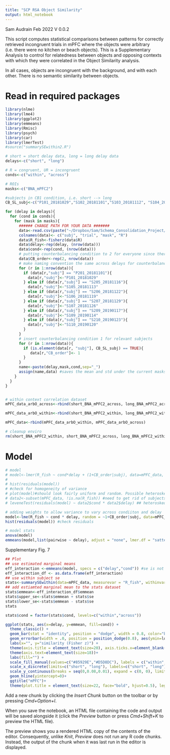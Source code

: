 ```yaml
---
title: "SCP RSA Object Similarity"
output: html_notebook
---
```

 
Sam Audrain Feb 2022
V 0.0.2

This script computes statistical comparisons between patterns for correctly retrieved incongruent trials in mPFC where the objects were arbitrary (i.e. there were no kitchen or beach objects). This is a Supplementary Analysis to control for relatedness between objects and opposing contexts with which they were correlated in the Object Similarity analysis. 

In all cases, objects are incongruent with the background, and with each other. There is no semantic similarity between objects. 

# Read in required packages
```r
library(nlme)
library(lme4)
library(ggplot2)
library(emmeans)
library(Rmisc)
library(psych)
library(car)
library(lmerTest)
#source("summarySEwithin2.R")
```

```r

# short = short delay data, long = long delay data
delays<-c("short", "long")

# R = congruent, UR = incongruent
conds<-c("within", "across")

# ROIs
masks<-c("BNA_mPFC2")

#subjects in CB1 condition, i.e. short --> long
CB_SL_subj<-c("P101_20181029","S102_20181101","S103_20181112", "S104_20181113", "S105_20181113", "S106_20181119", "S107_20181126", "S108_20181126", "S109_20190114", "S110_20190120")

for (delay in delays){
  for (cond in conds){
    for (mask in masks){
      ###### CHANGE PATH FOR YOUR DATA ####### 
      data<-read.csv(paste("~/Dropbox/Sam/Schema_Consolidation_Project/R_SCP/SCP_StatsModels_GitHub/RSA_output/arbO_",cond,"_corrs_zscored_",delay,"_",mask,".csv",sep=""),header = FALSE, sep=" ",stringsAsFactors = FALSE)
      colnames(data)<- c("subj", "trial", "mask", "R")
      data$R_fish<-fisherz(data$R)
      data$delay<-rep(delay, (nrow(data)))
      data$cond<-rep(cond, (nrow(data)))
      # putting counterbalancing condition to 2 for everyone since there are more people in this condition. Will swap out those in CB1 below. 
      data$CB_order<-rep(2, nrow(data))
      # make naming convention the same across delays for counterbalanced subjects 
      for (r in 1:nrow(data)){
        if (data[r,"subj"] == "P201_20181101"){
          data[r,"subj"]<-"P101_20181029"
        } else if (data[r,"subj"] == "S205_20181116"){
          data[r,"subj"]<-"S105_20181113"
        } else if (data[r,"subj"] == "S206_20181122"){
          data[r,"subj"]<-"S106_20181119"
        } else if (data[r,"subj"] == "S207_20181129"){
          data[r,"subj"]<-"S107_20181126"
        } else if (data[r,"subj"] == "S209_20190117"){
          data[r,"subj"]<-"S109_20190114"
        } else if (data[r,"subj"] == "S210_20190123"){
          data[r,"subj"]<-"S110_20190120"
        }
      }
      # insert counterbalancing condition 1 for relevant subjects
      for (r in 1:nrow(data)){
        if (is.element(data[r, "subj"], CB_SL_subj) == TRUE){
           data[r,"CB_order"]<- 1
        } 
      }
      name<-paste(delay,mask,cond,sep="_")
      assign(name,data) #saves the mean and std under the current masks name
    }
  }
}


# within context correlation dataset
mPFC_data_arbO_across<-rbind(short_BNA_mPFC2_across, long_BNA_mPFC2_across)

mPFC_data_arbO_within<-rbind(short_BNA_mPFC2_within, long_BNA_mPFC2_within)

mPFC_data<-rbind(mPFC_data_arbO_within, mPFC_data_arbO_across)

# cleanup enviro 
rm(short_BNA_mPFC2_within, short_BNA_mPFC2_across, long_BNA_mPFC2_within, long_BNA_mPFC2_across)

```

# Model 
```r

# model 
# model<-lmer(R_fish ~ cond*delay + (1+CB_order|subj), data=mPFC_data, na.action=na.omit) 
# 
# hist(residuals(model))
# #check for homogeneity of variance
# plot(model)#should look fairly uniform and random. Possible heteroskedasticity? 
# data2<-subset(mPFC_data, !is.na(R_fish)) #need to get rid of subjects that were dropped from the model/NA's, otherwise leveneTest will say mismatch
# leveneTest(residuals(model) ~ data2$cond * data2$delay) ## heteroskedastic

# adding weights to allow variance to vary across condiiton and delay 
model<-lme(R_fish ~ cond * delay, random = ~1+CB_order|subj, data=mPFC_data, na.action=na.omit, weights=varIdent(form=~1|cond*delay))
hist(residuals(model)) #check residuals

# model stats 
anova(model)
emmeans(model,list(pairwise ~ delay), adjust = "none", lmer.df = "satterthwaite") 

```

Supplementary Fig. 7
```r

## Plot
## use estimated marginal means 
eff_interaction <-emmeans(model, specs = c("delay","cond")) #se is not for within subject data here
eff_interaction_df <- as.data.frame(eff_interaction)
## use within subject se 
stats<-summarySEwithin(data=mPFC_data, measurevar = "R_fish", withinvars = c("cond","delay"), idvar = "subj", na.rm=TRUE)
## add estiamted marginal mean to the stats dataset 
stats$emmean<-eff_interaction_df$emmean
stats$upper_se<-stats$emmean + stats$se
stats$lower_se<-stats$emmean - stats$se
stats

stats$cond = factor(stats$cond, levels=c("within","across"))

ggplot(stats, aes(x=delay, y=emmean, fill=cond)) + 
  theme_classic() +
  geom_bar(stat = "identity", position = "dodge", width = 0.8, color="black") + 
  geom_errorbar(width = .0, position = position_dodge(0.8), aes(ymin=lower_se, ymax=upper_se))+
  labs(x="", y="similarity (Fisher z)") +
  theme(axis.title = element_text(size=20), axis.ticks.x=element_blank()) +
  theme(axis.text=element_text(size=18))+
  labs(fill="") +
  scale_fill_manual(values=c("#85929E","#D5D8DC"), labels = c("within", "across"))+
  scale_x_discrete(limits=c("short", "long"), labels=c("short", "long"))+
  scale_y_continuous(breaks = seq(0,0.08,0.01), expand = c(0, 0), limits = c(0,0.08))+
  geom_hline(yintercept=0)+
  ggtitle("mPFC")+
  theme(plot.title = element_text(size=22, face="bold", hjust=0.5), legend.text=element_text(size=16), legend.position = "bottom")


```
Add a new chunk by clicking the *Insert Chunk* button on the toolbar or by pressing *Cmd+Option+I*.

When you save the notebook, an HTML file containing the code and output will be saved alongside it (click the *Preview* button or press *Cmd+Shift+K* to preview the HTML file). 

The preview shows you a rendered HTML copy of the contents of the editor. Consequently, unlike *Knit*, *Preview* does not run any R code chunks. Instead, the output of the chunk when it was last run in the editor is displayed.

